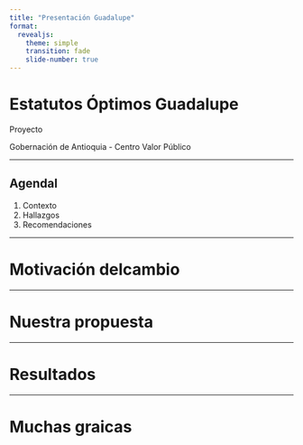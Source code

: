 ```yaml
---
title: "Presentación Guadalupe"
format:
  revealjs:
    theme: simple
    transition: fade
    slide-number: true
---
```


# Estatutos Óptimos Guadalupe

Proyecto 

Gobernación de Antioquia - Centro Valor Público

---

## Agendal{background-image="img/gob_1.png" background-size="cover" background-opacity="0.8"}

1. Contexto
2. Hallazgos
3. Recomendaciones

---

# Motivación delcambio

---

# Nuestra propuesta

--- 

# Resultados

---

# Muchas graicas